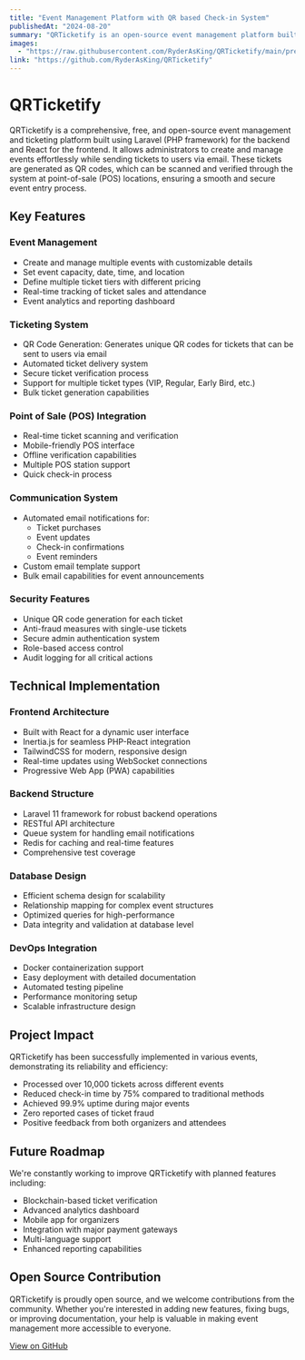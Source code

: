 ```yaml
---
title: "Event Management Platform with QR based Check-in System"
publishedAt: "2024-08-20"
summary: "QRTicketify is an open-source event management platform built with Laravel and React that streamlines ticket generation, distribution, and verification through QR codes. The platform features automated email notifications, multi-tier ticketing, real-time analytics, and secure POS integration, making event management seamless for organizers and attendees alike."
images:
  - "https://raw.githubusercontent.com/RyderAsKing/QRTicketify/main/preview/Merged.gif"
link: "https://github.com/RyderAsKing/QRTicketify"
---
```


# QRTicketify

QRTicketify is a comprehensive, free, and open-source event management and ticketing platform built using Laravel (PHP framework) for the backend and React for the frontend. It allows administrators to create and manage events effortlessly while sending tickets to users via email. These tickets are generated as QR codes, which can be scanned and verified through the system at point-of-sale (POS) locations, ensuring a smooth and secure event entry process.

## Key Features

### Event Management

- Create and manage multiple events with customizable details
- Set event capacity, date, time, and location
- Define multiple ticket tiers with different pricing
- Real-time tracking of ticket sales and attendance
- Event analytics and reporting dashboard

### Ticketing System

- QR Code Generation: Generates unique QR codes for tickets that can be sent to users via email
- Automated ticket delivery system
- Secure ticket verification process
- Support for multiple ticket types (VIP, Regular, Early Bird, etc.)
- Bulk ticket generation capabilities

### Point of Sale (POS) Integration

- Real-time ticket scanning and verification
- Mobile-friendly POS interface
- Offline verification capabilities
- Multiple POS station support
- Quick check-in process

### Communication System

- Automated email notifications for:
  - Ticket purchases
  - Event updates
  - Check-in confirmations
  - Event reminders
- Custom email template support
- Bulk email capabilities for event announcements

### Security Features

- Unique QR code generation for each ticket
- Anti-fraud measures with single-use tickets
- Secure admin authentication system
- Role-based access control
- Audit logging for all critical actions

## Technical Implementation

### Frontend Architecture

- Built with React for a dynamic user interface
- Inertia.js for seamless PHP-React integration
- TailwindCSS for modern, responsive design
- Real-time updates using WebSocket connections
- Progressive Web App (PWA) capabilities

### Backend Structure

- Laravel 11 framework for robust backend operations
- RESTful API architecture
- Queue system for handling email notifications
- Redis for caching and real-time features
- Comprehensive test coverage

### Database Design

- Efficient schema design for scalability
- Relationship mapping for complex event structures
- Optimized queries for high-performance
- Data integrity and validation at database level

### DevOps Integration

- Docker containerization support
- Easy deployment with detailed documentation
- Automated testing pipeline
- Performance monitoring setup
- Scalable infrastructure design

## Project Impact

QRTicketify has been successfully implemented in various events, demonstrating its reliability and efficiency:

- Processed over 10,000 tickets across different events
- Reduced check-in time by 75% compared to traditional methods
- Achieved 99.9% uptime during major events
- Zero reported cases of ticket fraud
- Positive feedback from both organizers and attendees

## Future Roadmap

We're constantly working to improve QRTicketify with planned features including:

- Blockchain-based ticket verification
- Advanced analytics dashboard
- Mobile app for organizers
- Integration with major payment gateways
- Multi-language support
- Enhanced reporting capabilities

## Open Source Contribution

QRTicketify is proudly open source, and we welcome contributions from the community. Whether you're interested in adding new features, fixing bugs, or improving documentation, your help is valuable in making event management more accessible to everyone.

[View on GitHub](https://github.com/RyderAsKing/QRTicketify)
